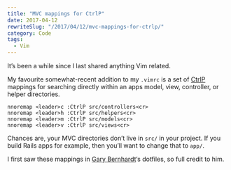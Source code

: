 ```yaml
---
title: "MVC mappings for CtrlP"
date: 2017-04-12
rewriteSlug: "/2017/04/12/mvc-mappings-for-ctrlp/"
category: Code
tags:
  - Vim
---
```


It’s been a while since I last shared anything Vim related.

My favourite somewhat-recent addition to my `.vimrc` is a set of [CtrlP](https://github.com/ctrlpvim/ctrlp.vim) mappings for searching directly within an apps model, view, controller, or helper directories.

```vim
nnoremap <leader>c :CtrlP src/controllers<cr>
nnoremap <leader>h :CtrlP src/helpers<cr>
nnoremap <leader>m :CtrlP src/models<cr>
nnoremap <leader>v :CtrlP src/views<cr>
```

Chances are, your MVC directories don’t live in `src/` in your project. If you build Rails apps for example, then you’ll want to change that to `app/`.

I first saw these mappings in [Gary Bernhardt](http://destroyallsoftware.com)‘s dotfiles, so full credit to him.
  